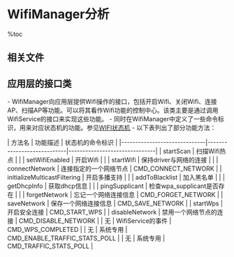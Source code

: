 = WifiManager分析 =

%toc

== 相关文件 ==
{{{class="brush:text"
framework/base/wifi/java/android/net/wifi/WifiManager.java
}}}

== 应用层的接口类 ==
- WifiManager向应用层提供Wifi操作的接口，包括开启Wifi、关闭Wifi、连接AP、扫描AP等功能。可以将其看作Wifi功能的控制中心。该类主要是通过调用WifiService的接口来实现这些功能。
- 同时在WifiManager中定义了一些命令标识，用来对应状态机的功能。参见[[WIFI状态机]]
- 以下表列出了部分功能方法：

| 方法名                       | 功能描述                   | 状态机的命令标识              |
|------------------------------|----------------------------|-------------------------------|
| startScan                    | 扫描Wifi热点               |                               |
| setWifiEnabled               | 开启Wifi                   |                               |
| startWifi                    | 保持driver与网络的连接     |                               |
| connectNetwork               | 连接指定的一个网络节点     | CMD_CONNECT_NETWORK           |
| initializeMulticastFiltering | 开启多播支持               |                               |
| addToBlacklist               | 加入黑名单                 |                               |
| getDhcpInfo                  | 获取dhcp信息               |                               |
| pingSupplicant               | 检查wpa_supplicant是否存在 |                               |
| forgetNetwork                | 忘记一个网络连接信息       | CMD_FORGET_NETWORK            |
| saveNetwork                  | 保存一个网络连接信息       | CMD_SAVE_NETWORK              |
| startWps                     | 开启安全连接               | CMD_START_WPS                 |
| disableNetwork               | 禁用一个网络节点的连接     | CMD_DISABLE_NETWORK           |
| 无                           | WifiService的事件          | CMD_WPS_COMPLETED             |
| 无                           | 系统专用                   | CMD_ENABLE_TRAFFIC_STATS_POLL |
| 无                           | 系统专用                   | CMD_TRAFFIC_STATS_POLL        |

